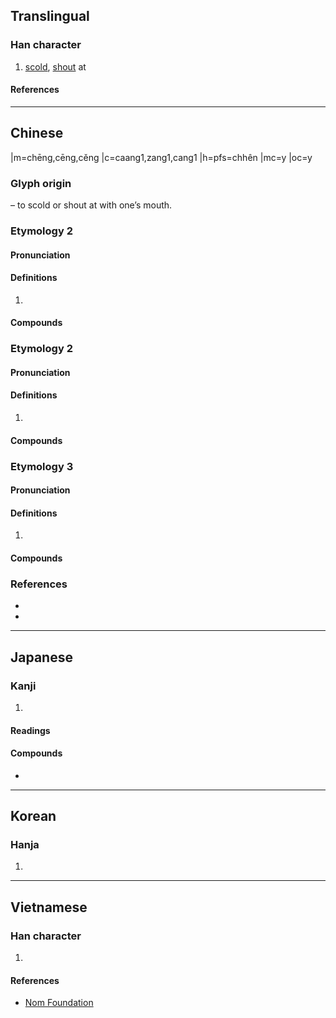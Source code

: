 {{character info}}
==Translingual==

===Han character===
{{Han char|rn=30|rad=口|as=12|sn=15|four=68066|canj=RCWA|ids=⿰口曾}}

# [[scold]], [[shout]] at

====References====
{{Han ref|kx=0208.240|dkj=04303|dj=0431.170|hdz=10686.080|uh=564C}}

----

==Chinese==
{{zh-forms}}
{{zh-der|味噌|味噌湯|噌吰|噌道|噌啉|叱噌}}
|m=chēng,cēng,cěng
|c=caang1,zang1,cang1
|h=pfs=chhên
|mc=y
|oc=y

===Glyph origin===
{{Han etym}}
{{Han compound|口|t1=mouth|曾|ls=psc|c1=s|c2=p}} – to scold or shout at with one’s mouth.

===Etymology 2===
{{zh-forms}}

====Pronunciation====
{{zh-pron
|m=chēng
|c=
|h=pfs=
|mc=
|oc=
|cat=
}}

====Definitions====
{{zh-hanzi}}

# {{rfdef|zh}}

====Compounds====
{{zh-der|噌吰}}

===Etymology 2===
{{zh-forms}}

====Pronunciation====
{{zh-pron
|m=cēng
|c=
|h=pfs=
|mc=
|oc=
|cat=
}}

====Definitions====
{{zh-hanzi}}

# {{rfdef|zh}}

====Compounds====
{{zh-der|味噌|噌道|味噌湯}}

===Etymology 3===
{{zh-forms}}

====Pronunciation====
{{zh-pron
|m=cěng
|c=
|h=pfs=
|mc=
|oc=
|cat=
}}

====Definitions====
{{zh-hanzi}}

# {{rfdef|zh}}

====Compounds====
{{su#bst:zh-der/new|p=cěng}}

===References===
* {{R:twedu|B00425}}
* {{R:yue:Hanzi}}

----

==Japanese==

===Kanji===
{{ja-kanji|rs=口12}}

# {{rfdef|ja|sort=口12}}

====Readings====
{{ja-readings
|goon=しょう<しやう
|kanon=そう<さう
|kanyoon=そ
|kun=かまびす-し.い
}}

====Compounds====
* {{ja-r|味噌|みそ}}

----

==Korean==

===Hanja===
{{ko-hanja|hangeul=[[쟁]], [[증]]|rv=jaeng, jeung|mr=chaeng, chŭng|y=cayng, cung}}

# {{rfdef|ko|sort=口12}}

----

==Vietnamese==

===Han character===
{{vi-hantu|[[tung]]|rs=口12}}

# {{rfdef|vi|sort=口12}}

====References====
* [http://nomfoundation.org/common/nom_details.php?codepoint=564c&img=1 Nom Foundation]